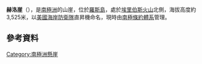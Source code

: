 {{Coord|77|30|S|167|7|E|source:GNIS|display=title}}

'''赫洛崖'''（{{lang-en|Helo Cliffs}}），是[[南極洲|南極洲]]的山崖，位於[[羅斯島|羅斯島]]，處於[[埃里伯斯火山|埃里伯斯火山]]北側，海拔高度約3,525米，以[[美國海岸防衛隊|美國海岸防衛隊]]直昇機命名，現時由[[南極條約體系|南極條約體系]]管理。

==參考資料==
{{cite gnis | type = antarid | id = 17909| name = Helo Cliffs | accessdate = 2012-06-11}}

{{DEFAULTSORT:Helo Cliffs}}
[[Category:南極洲懸崖|Category:南極洲懸崖]]


{{RossIsland-geo-stub}}